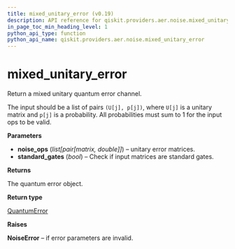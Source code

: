 ```yaml
---
title: mixed_unitary_error (v0.19)
description: API reference for qiskit.providers.aer.noise.mixed_unitary_error in qiskit v0.19
in_page_toc_min_heading_level: 1
python_api_type: function
python_api_name: qiskit.providers.aer.noise.mixed_unitary_error
---
```


<span id="mixed-unitary-error" />

# mixed\_unitary\_error

<Function id="qiskit.providers.aer.noise.mixed_unitary_error" isDedicatedPage={true} github="https://github.com/qiskit/qiskit-aer/tree/stable/0.5/qiskit/providers/aer/noise/errors/standard_errors.py" signature="mixed_unitary_error(noise_ops, standard_gates=True)">
  Return a mixed unitary quantum error channel.

  The input should be a list of pairs `(U[j], p[j])`, where `U[j]` is a unitary matrix and `p[j]` is a probability. All probabilities must sum to 1 for the input ops to be valid.

  **Parameters**

  *   **noise\_ops** (*list\[pair\[matrix, double]]*) – unitary error matrices.
  *   **standard\_gates** (*bool*) – Check if input matrices are standard gates.

  **Returns**

  The quantum error object.

  **Return type**

  [QuantumError](qiskit.providers.aer.noise.QuantumError "qiskit.providers.aer.noise.QuantumError")

  **Raises**

  **NoiseError** – if error parameters are invalid.
</Function>

